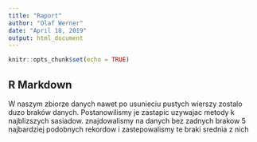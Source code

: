 ```yaml
---
title: "Raport"
author: "Olaf Werner"
date: "April 18, 2019"
output: html_document
---
```


```r
knitr::opts_chunk$set(echo = TRUE)
```

## R Markdown
W naszym zbiorze danych nawet po usunieciu pustych wierszy zostalo duzo braków danych. Postanowilismy je zastapic uzywajac metody k najblizszych sasiadow. znajdowalismy na danych bez zadnych brakow 5 najbardziej podobnych rekordow i zastepowalismy te braki srednia z nich 
